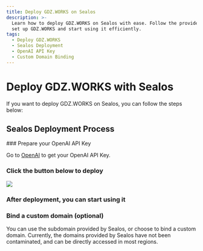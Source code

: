 ```yaml
---
title: Deploy GDZ.WORKS on Sealos
description: >-
  Learn how to deploy GDZ.WORKS on Sealos with ease. Follow the provided steps to
  set up GDZ.WORKS and start using it efficiently.
tags:
  - Deploy GDZ.WORKS
  - Sealos Deployment
  - OpenAI API Key
  - Custom Domain Binding
---
```


# Deploy GDZ.WORKS with Sealos

If you want to deploy GDZ.WORKS on Sealos, you can follow the steps below:

## Sealos Deployment Process

<Steps>
  ### Prepare your OpenAI API Key

  Go to [OpenAI](https://platform.openai.com/account/api-keys) to get your OpenAI API Key.

  ### Click the button below to deploy

  [![][deploy-button-image]][deploy-link]

  ### After deployment, you can start using it

  ### Bind a custom domain (optional)

  You can use the subdomain provided by Sealos, or choose to bind a custom domain. Currently, the domains provided by Sealos have not been contaminated, and can be directly accessed in most regions.
</Steps>

[deploy-button-image]: https://raw.githubusercontent.com/labring-actions/templates/main/Deploy-on-Sealos.svg
[deploy-link]: https://template.usw.sealos.io/deploy?templateName=lobe-chat
